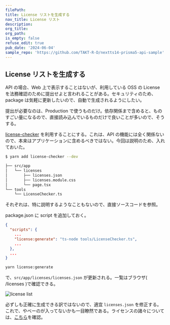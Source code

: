 ```yaml
---
filePath:
title: License リストを生成する
nav_title: License リスト
description:
org_title:
org_path:
is_empty: false
refuse_edit: true
pub_date: '2024-06-04'
sample_repo: 'https://github.com/TAKT-R-D/nextts14-prisma5-api-sample'
---
```


## License リストを生成する

API の場合、Web 上で表示することはないが、利用している OSS の License を法務確認のために提出せよと言われることがある。セキュリティのため、package は気軽に更新したいので、自動で生成されるようにしたい。

提出が必要なのは、Production で使うものだけ。依存関係まで含めると、ものすごい量になるので、直接読み込んでいるものだけで良いことが多いので、そうする。

[license-checker](https://github.com/davglass/license-checker) を利用することにする。これは、API の機能には全く関係ないので、本来はアプリケーションに含めるべきではない。今回は説明のため、入れておいた。

```bash
$ yarn add license-checker --dev
```

```txt
├── src/app
│   └── licenses
│       ├── licenses.json
│       ├── licenses.module.css
│       └── page.tsx
└── tools
    └── LicenseChecker.ts
```

それぞれは、特に説明するようなこともないので、直接ソースコードを参照。

package.json に script を追加しておく。

```json:package.json
{
  "scripts": {
    ...
    "license:generate": "ts-node tools/LicenseChecker.ts",
    ...
  },
  ...
}
```

```zsh
yarn license:generate
```

で、`src/app/licenses/licenses.json` が更新される。一覧はブラウザ( /licenses )で確認できる。

![license list](/images/javascript/next.js/tutorial/api/license.webp)

必ずしも正確に生成できる訳ではないので、適宜 `licenses.json` を修正する。これで、やべーのが入ってないかも一目瞭然である。ライセンスの諸々については、[こちら](https://qiita.com/kurab/items/925a9bc3408f1554de10)を確認。
